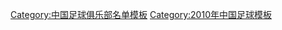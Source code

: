 {{Football squad with logo
 | name      = 2010北京八喜名單
 | bgcolor   = white
 | textcolor = black
 | teamname  = 北京八喜
 | seasontitle=[[2010年中國足球甲級聯賽|<span style="color: black;">2010年</span>]][[中國足球甲級聯賽|<span style="color: black;">中甲聯賽</span>]]第8名
 | teamlogo  = 
 | p1=[[蔡浩宸]]
 | p2=[[姚亮]]
 | p3=[[劉峻鵬]]
 | p4=[[季楠]]
 | p5=[[徐寧 (足球運動員)|徐寧]]
 | p6=[[李震東]]
 | p7=[[武聞廣]]
 | p8=[[杜鑫]]
 | p9=[[王靜超]]
 | p10=[[王君 (足球運動員)|王君]]
 | p11=[[王華強]]
 | p12=[[陳方舟]]
 | p13=[[韩轩 (1991年)|韓軒]]
 | p14=[[劉翔 (足球運動員)|劉翔]]
 | p15=[[杜憲澤]]
 | p16=[[徐辰]]
 | p17=[[姜林 (足球運動員)|姜林]]
 | p18=[[趙均]]
 | p19=[[景德洋]]
 | p20=[[張爽]]
 | p21=[[姜中笑]]
 | p22=[[班勇 (足球運動員)|班勇]]
 | p23=[[國威]]
 | p24=[[任江隆]]
 | p25=[[尚志普]]
 | p26=[[張作俊]]
 | p27=[[焦洋]]
 | p28=[[路鳴]]
 | p29=[[李濤宇]]
 | p30=[[王偉 (足球運動員)|王偉]]
 | p31=[[張宇 (足球運動員)|張宇]]
 | p32=[[王安治]]
 | p33=[[王磊 (足球運動員)|王磊]]
 | p34=[[趙遠]]
 | p36=[[福拉多·耶克尼奇|雅克尼奇]]
 | p37=[[靳輝]]
 | p38=[[約翰克勞斯]]
 | p39=[[高雷雷]]
 | manager=[[王濤 (1970年)|王濤]]
}}
<noinclude>
{{DEFAULTSORT:Beijing Baxy F.C. Squad 2010}}
[[Category:中国足球俱乐部名单模板]]
[[Category:2010年中国足球模板]]
</noinclude>
